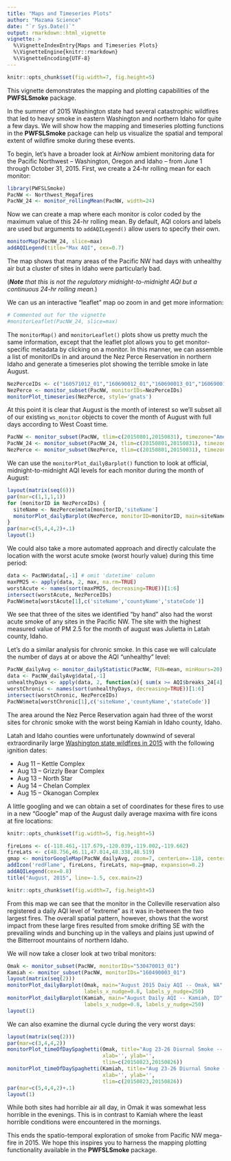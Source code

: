 ```yaml
---
title: "Maps and Timeseries Plots"
author: "Mazama Science"
date: "`r Sys.Date()`"
output: rmarkdown::html_vignette
vignette: >
  %\VignetteIndexEntry{Maps and Timeseries Plots}
  %\VignetteEngine{knitr::rmarkdown}
  %\VignetteEncoding{UTF-8}
---
```


```r
knitr::opts_chunk$set(fig.width=7, fig.height=5)
```

This vignette demonstrates the mapping and plotting capabilities of the **PWFSLSmoke** package.

In the summer of 2015 Washington state had several catastrophic wildfires that led to heavy smoke in eastern Washington and northern Idaho for quite a few days. We will show how the mapping and timeseries plotting functions in the **PWFSLSmoke** package can help us visualize the spatial and temporal extent of wildfire smoke during these events.

To begin, let's have a broader look at AirNow ambient monitoring data for the Pacific Northwest -- Washington, Oregon and Idaho -- from June 1 through October 31, 2015. First, we create a 24-hr rolling mean for each monitor:

```r
library(PWFSLSmoke)
PacNW <- Northwest_Megafires
PacNW_24 <- monitor_rollingMean(PacNW, width=24)
```

Now we can create a map where each monitor is color coded by the maximum value of this 24-hr rolling mean. By default, AQI colors and labels are used but arguments to `addAQILegend()` allow users to specify their own.

```r
monitorMap(PacNW_24, slice=max)
addAQILegend(title="Max AQI", cex=0.7)
```

The map shows that many areas of the Pacific NW had days with unhealthy air but a cluster of sites in
Idaho were particularly bad.

(*__Note__ that this is not the regulatory midnight-to-midnight AQI but a continuous 24-hr rolling mean.*)

We can us an interactive "leaflet" map oo zoom in and get more information:

```r
# Commented out for the vignette
#monitorLeaflet(PacNW_24, slice=max)
```

The `monitorMap()` and `monitorLeaflet()` plots show us pretty much the same information, except that the leaflet plot allows you to get monitor-specific metadata by clicking on a monitor.
In this manner, we can assemble a list of monitorIDs in and around the Nez Perce Reservation in northern Idaho and generate a timeseries plot showing the terrible smoke in late August.

```r
NezPerceIDs <- c("160571012_01","160690012_01","160690013_01","160690014_01","160490003_01","160491012_01")
NezPerce <- monitor_subset(PacNW, monitorIDs=NezPerceIDs)
monitorPlot_timeseries(NezPerce, style='gnats')
```

At this point it is clear that August is the month of interest so we'll subset all of our existing `ws_monitor` objects to cover the month of August with full days according to West Coast time.

```r
PacNW <- monitor_subset(PacNW, tlim=c(20150801,20150831), timezone="America/Los_Angeles")
PacNW_24 <- monitor_subset(PacNW_24, tlim=c(20150801,20150831), timezone="America/Los_Angeles")
NezPerce <- monitor_subset(NezPerce, tlim=c(20150801,20150831), timezone="America/Los_Angeles")
```

We can use the `monitorPlot_dailyBarplot()` function to look at official, midnight-to-midnight AQI levels for each monitor during the month of August:

```r
layout(matrix(seq(6)))
par(mar=c(1,1,1,1))
for (monitorID in NezPerceIDs) {
  siteName <- NezPerce$meta[monitorID,'siteName']
  monitorPlot_dailyBarplot(NezPerce, monitorID=monitorID, main=siteName, axes=FALSE) 
}
par(mar=c(5,4,4,2)+.1)
layout(1)
```


We could also take a more automated approach and directly calculate the location with the worst acute smoke (worst hourly value) during this time period:

```r
data <- PacNW$data[,-1] # omit 'datetime' column
maxPM25 <- apply(data, 2, max, na.rm=TRUE)
worstAcute <- names(sort(maxPM25, decreasing=TRUE))[1:6]
intersect(worstAcute, NezPerceIDs)
PacNW$meta[worstAcute[1],c('siteName','countyName','stateCode')]
```

We see that three of the sites we identified "by hand" also had the worst acute smoke of any sites in the Pacific NW. The site with the highest measured value of PM 2.5 for the month of august was Julietta in Latah county, Idaho.

Let's do a similar analysis for chronic smoke. In this case we will calculate the number of days at or above
the AQI "unhealthy" level: 

```r
PacNW_dailyAvg <- monitor_dailyStatistic(PacNW, FUN=mean, minHours=20)
data <- PacNW_dailyAvg$data[,-1]
unhealthyDays <- apply(data, 2, function(x){ sum(x >= AQI$breaks_24[4], na.rm=TRUE) })
worstChronic <- names(sort(unhealthyDays, decreasing=TRUE))[1:6]
intersect(worstChronic, NezPerceIDs)
PacNW$meta[worstChronic[1],c('siteName','countyName','stateCode')]
```

The area around the Nez Perce Reservation again had three of the worst sites for chronic smoke with the worst being Kamiah in Idaho county, Idaho.

Latah and Idaho counties were unfortunately downwind of several extraordinarily large [Washington state wildfires in 2015](https://en.wikipedia.org/wiki/2015_Washington_wildfires) with the following ignition dates:

 * Aug 11 -- Kettle Complex
 * Aug 13 -- Grizzly Bear Complex
 * Aug 13 -- North Star
 * Aug 14 -- Chelan Complex
 * Aug 15 -- Okanogan Complex
 
A little googling and we can obtain a set of coordinates for these fires to use in a new "Google" map of the August daily average maxima with fire icons at fire locations:
 
```r
knitr::opts_chunk$set(fig.width=5, fig.height=5)
```

```r
fireLons <- c(-118.461,-117.679,-120.039,-119.002,-119.662)
fireLats <- c(48.756,46.11,47.814,48.338,48.519)
gmap <- monitorGoogleMap(PacNW_dailyAvg, zoom=7, centerLon=-118, centerLat=47, slice=max)
addIcon('redFlame', fireLons, fireLats, map=gmap, expansion=0.2)
addAQILegend(cex=0.8)
title("August, 2015", line=-1.5, cex.main=2)
```

```r
knitr::opts_chunk$set(fig.width=7, fig.height=5)
```

From this map we can see that the monitor in the Colleville reservation also registered a daily AQI level of "extreme"
as it was in-between the two largest fires. The overall spatial pattern, however, shows that the worst impact from these
large fires resulted from smoke drifting SE with the prevailing winds and bunching up in the valleys and plains just upwind of the Bitterroot mountains of northern Idaho. 

We will now take a closer look at two tribal monitors:

```r
Omak <- monitor_subset(PacNW, monitorIDs="530470013_01")
Kamiah <- monitor_subset(PacNW, monitorIDs="160490003_01")
layout(matrix(seq(2)))
monitorPlot_dailyBarplot(Omak, main="August 2015 Daiy AQI -- Omak, WA",
                         labels_x_nudge=0.8, labels_y_nudge=250)
monitorPlot_dailyBarplot(Kamiah, main="August Daily AQI -- Kamiah, ID",
                         labels_x_nudge=0.8, labels_y_nudge=250)
layout(1)
```

We can also examine the diurnal cycle during the very worst days:

```r
layout(matrix(seq(2)))
par(mar=c(3,4,4,2))
monitorPlot_timeOfDaySpaghetti(Omak, title="Aug 23-26 Diurnal Smoke -- Omak, WA",
                               xlab='', ylab='',
                               tlim=c(20150823,20150826))
monitorPlot_timeOfDaySpaghetti(Kamiah, title="Aug 23-26 Diurnal Smoke -- Kamiah, ID",
                               xlab='', ylab='',
                               tlim=c(20150823,20150826))
par(mar=c(5,4,4,2)+.1)
layout(1)
```

While both sites had horrible air all day, in Omak it was somewhat less horrible in the evenings. This is in contrast to
Kamiah where the least horrible conditions were encountered in the mornings.

This ends the spatio-temporal exploration of smoke from Pacific NW mega-fire in 2015.
We hope this inspires you to harness the mapping plotting functionality available in the **PWFSLSmoke** package.
